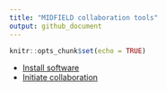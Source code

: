 ```yaml
---
title: "MIDFIELD collaboration tools"
output: github_document
---
```


```r
knitr::opts_chunk$set(echo = TRUE)
```


- [Install software](pages/p001-install-software.md)
- [Initiate collaboration](pages/p002-initiate-collaboration.md)
